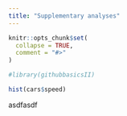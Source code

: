 ```yaml
---
title: "Supplementary analyses"
---
```


```r
knitr::opts_chunk$set(
  collapse = TRUE,
  comment = "#>"
)
```

```r
#library(githubbasicsII)
```


```r
hist(cars$speed)
```

asdfasdf


